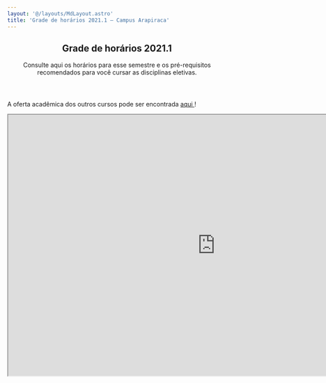 ```yaml
---
layout: '@/layouts/MdLayout.astro'
title: 'Grade de horários 2021.1 — Campus Arapiraca'
---
```



<span></span>
<article id="content">
<header>

<h1>
         Grade de horários 2021.1
        </h1>

<p class="lead">
         Consulte aqui os horários para esse semestre e os pré-requisitos recomendados para você cursar as disciplinas eletivas.
        </p>

</header>
<div id="viewlet-above-content-body">
</div>
<div id="content-core">
<section id="section-text">
<div class="" id="parent-fieldname-text">
<p>
</p>
<p>
           A oferta acadêmica dos outros cursos pode ser encontrada
           <a href="https://drive.google.com/file/d/1qsr9eWCINxmuFAketC_CkHRdUnQJouPT/view" rel="noopener" target="_blank">
            aqui
           </a>
           !
          </p>
<p>
<iframe height="600" src="https://docs.google.com/spreadsheets/d/e/2PACX-1vTqpfJ7ypcxuUroBdqY9MVgGWMsN0FfPb5PhI7t8M2FIabdhM2M8Wde50M7qJG_JCNwkNR59ExiTnrO/pubhtml?widget=false&amp;headers=false&amp;gridlines=true&amp;chrome=true" width="950">
</iframe>
</p>
<p>
</p>
<p>
</p>
<p>
</p>
</div>
</section>
</div>
<div id="viewlet-below-content-body">
</div>
</article>